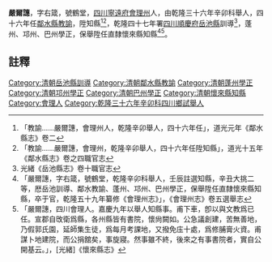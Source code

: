 {{明清人物信息框
| 姓名 =嚴爾譓
| 最高職務 = [[四川|四川]][[岳池縣|岳池縣]][[訓導|訓導]]
| 國家 = 大清
| 籍貫 = [[寧遠府|寧遠府]][[會理州|會理州]]
| 字號 = 字右箴，號鶴堂
| 出生日期 = ？年？月？日
| 逝世日期 = ？年？月？日
| 墓葬 = 
| 配偶 =  
| 親屬 = 曾祖、祖、父，母
| 出身 =舉人 
| 著作 =  
*
}}
'''嚴爾譓'''{{BD|？年||？年||}}，字右箴，號鶴堂，[[四川|四川]][[寧遠府|寧遠府]][[會理州|會理州]]人，由乾隆三十六年辛卯科舉人，四十六年任[[鄰水縣|鄰水縣]][[教諭|教諭]]，陞知縣<ref>「教諭……嚴爾譓，會理州人，乾隆辛卯舉人，四十六年任」，道光元年《鄰水縣志》卷二</ref><ref>「教諭……嚴爾譓，會理州，乾隆辛卯舉人，四十六年任陞知縣」，道光十五年《鄰水縣志》卷之四職官志</ref>，乾隆四十七年署[[四川|四川]][[順慶府|順慶府]][[岳池縣|岳池縣]]訓導<ref>光緒《岳池縣志》卷十職官志</ref>，蓬州、邛州、巴州學正，保舉陞任直隸懷來縣知縣<ref>「嚴爾譓，字右箴，號鶴堂，乾隆辛卯科舉人，壬辰註選知縣，辛丑大挑二等，厯岳池訓導、鄰水教諭、蓬州、邛州、巴州學正，保舉陞任直隸懷來縣知縣，卒于官，乾隆五十九年纂修《會理州志》」，《會理州志》卷五選舉志</ref><ref>「嚴爾譓，四川會理人。嘉慶九年以舉人知縣事。甫下車，卽以與文教爲已任。宣郡自攺衛爲縣，各州縣皆有書院，懷尙闕如。公急議創建，苦無善地，乃假郭氏園，延師集生徒，爲每月考課地，又撥免庒十處，爲修脯膏火資。甫謀卜地建院，而公捐舘矣，事旋寢。然事雖不終，後來之有事書院者，實自公開基云。」，[光緒]《懷來縣志》</ref>。
==註釋==
{{reflist}}
{{清朝人物小作品}}
[[Category:清朝岳池縣訓導|Category:清朝岳池縣訓導]]
[[Category:清朝鄰水縣教諭|Category:清朝鄰水縣教諭]]
[[Category:清朝蓬州學正|Category:清朝蓬州學正]]
[[Category:清朝邛州學正|Category:清朝邛州學正]]
[[Category:清朝巴州學正|Category:清朝巴州學正]]
[[Category:清朝懷來縣知縣|Category:清朝懷來縣知縣]]
[[Category:會理人|Category:會理人]]
[[Category:乾隆三十六年辛卯科四川鄉試舉人|Category:乾隆三十六年辛卯科四川鄉試舉人]]